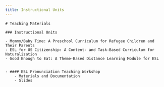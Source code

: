 ```yaml
---
title: Instructional Units
---
```


<BaseLayout title={frontmatter.title} current="/esl-teaching-materials">
    <MainLogo />

    # Teaching Materials

    ### Instructional Units

    - Mommy/Baby Time: A Preschool Curriculum for Refugee Children and Their Parents
    - ESL for US Citizenship: A Content- and Task-Based Curriculum for Naturalization
    - Good Enough to Eat: A Theme-Based Distance Learning Module for ESL


    - #### ESL Pronunciation Teaching Workshop
        - Materials and Documentation
        - Slides

</BaseLayout>
